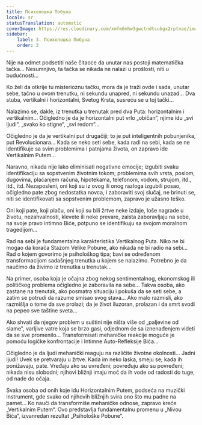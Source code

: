 ```yaml
---
title: Психолошка Побуна
locale: sr
statusTranslation: automatic
coverImage: https://res.cloudinary.com/xmfm6mhw3gwctndtcubgx2rptnae/image/upload/v1740468922/small_cover_tratado_de_psicologia_revolucionaria_a4c0dca4e0.webp
sidebar:
    label: 3. Психолошка Побуна
    order: 3
---
```

Nije na odmet podsetiti naše čitaoce da unutar nas postoji matematička tačka... Nesumnjivo, ta tačka se nikada ne nalazi u prošlosti, niti u budućnosti...

Ko želi da otkrije tu misterioznu tačku, mora da je traži ovde i sada, unutar sebe, tačno u ovom trenutku, ni sekundu unapred, ni sekundu unazad... Dva stuba, vertikalni i horizontalni, Svetog Krsta, susreću se u toj tački...

Nalazimo se, dakle, iz trenutka u trenutak pred dva Puta: horizontalnim i vertikalnim... Očigledno je da je horizontalni put vrlo „običan“, njime idu „svi ljudi“, „svako ko stigne“, „svi redom“...

Očigledno je da je vertikalni put drugačiji; to je put inteligentnih pobunjenika, put Revolucionara... Kada se neko seti sebe, kada radi na sebi, kada se ne identifikuje sa svim problemima i patnjama života, on zapravo ide Vertikalnim Putem...

Naravno, nikada nije lako eliminisati negativne emocije; izgubiti svaku identifikaciju sa sopstvenim životnim tokom; problemima svih vrsta, poslom, dugovima, plaćanjem računa, hipotekama, telefonom, vodom, strujom, itd., itd., itd. Nezaposleni, oni koji su iz ovog ili onog razloga izgubili posao, očigledno pate zbog nedostatka novca, i zaboraviti svoj slučaj, ne brinuti se, niti se identifikovati sa sopstvenim problemom, zapravo je užasno teško.

Oni koji pate, koji plaču, oni koji su bili žrtve neke izdaje, loše nagrade u životu, nezahvalnosti, klevete ili neke prevare, zaista zaboravljaju na sebe, na svoje pravo intimno Biće, potpuno se identifikuju sa svojom moralnom tragedijom...

Rad na sebi je fundamentalna karakteristika Vertikalnog Puta. Niko ne bi mogao da korača Stazom Velike Pobune, ako nikada ne bi radio na sebi... Rad o kojem govorimo je psihološkog tipa; bavi se određenom transformacijom sadašnjeg trenutka u kojem se nalazimo. Potrebno je da naučimo da živimo iz trenutka u trenutak...

Na primer, osoba koja je očajna zbog nekog sentimentalnog, ekonomskog ili političkog problema očigledno je zaboravila na sebe... Takva osoba, ako zastane na trenutak, ako posmatra situaciju i pokuša da se seti sebe, a zatim se potrudi da razume smisao svog stava... Ako malo razmisli, ako razmišlja o tome da sve prolazi; da je život iluzoran, prolazan i da smrt svodi na pepeo sve taštine sveta...

Ako shvati da njegov problem u suštini nije ništa više od „paljevine od slame", varljive vatre koja se brzo gasi, odjednom će sa iznenađenjem videti da se sve promenilo... Transformisati mehaničke reakcije moguće je pomoću logičke konfrontacije i Intimne Auto-Refleksije Bića...

Očigledno je da ljudi mehanički reaguju na različite životne okolnosti... Jadni ljudi! Uvek se pretvaraju u žrtve. Kada im neko laska, smeju se; kada ih ponižavaju, pate. Vređaju ako su uvređeni; povređuju ako su povređeni; nikada nisu slobodni; njihovi bližnji imaju moć da ih vode od radosti do tuge, od nade do očaja.

Svaka osoba od onih koje idu Horizontalnim Putem, podseća na muzički instrument, gde svako od njihovih bližnjih svira ono što mu padne na pamet... Ko nauči da transformiše mehaničke odnose, zapravo kreće „Vertikalnim Putem“. Ovo predstavlja fundamentalnu promenu u „Nivou Bića“, izvanredan rezultat „Psihološke Pobune“.

